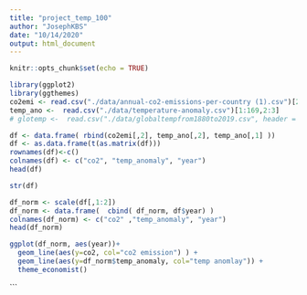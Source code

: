 ```yaml
---
title: "project_temp_100"
author: "JosephKBS"
date: "10/14/2020"
output: html_document
---
```


```r
knitr::opts_chunk$set(echo = TRUE)
```


```r
library(ggplot2)
library(ggthemes)
co2emi <- read.csv("./data/annual-co2-emissions-per-country (1).csv")[22851:23019,3:4]
temp_ano <-  read.csv("./data/temperature-anomaly.csv")[1:169,2:3]
# glotemp <-  read.csv("./data/globaltempfrom1880to2019.csv", header = TRUE)[2:141,1:14]
```


```r
df <- data.frame( rbind(co2emi[,2], temp_ano[,2], temp_ano[,1] ))
df <- as.data.frame(t(as.matrix(df)))
rownames(df)<-c()
colnames(df) <- c("co2", "temp_anomaly", "year")
head(df)
```


```r
str(df)
```

```r
df_norm <- scale(df[,1:2])
df_norm <- data.frame(  cbind( df_norm, df$year) )
colnames(df_norm) <- c("co2" ,"temp_anomaly", "year")
head(df_norm)
```

```r
ggplot(df_norm, aes(year))+
  geom_line(aes(y=co2, col="co2 emission") ) + 
  geom_line(aes(y=df_norm$temp_anomaly, col="temp anomlay")) +
  theme_economist()  
```
```

